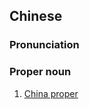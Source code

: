 ==Chinese==
{{zh-forms|s=中国本土|type=22}}

===Pronunciation===
{{zh-pron
|m=Zhōngguó běntǔ
|cat=propn
}}

===Proper noun===
{{zh-proper noun}}

# [[China proper]]